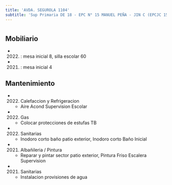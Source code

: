 ```yaml
---
title: 'AVDA. SEGUROLA 1104'
subtitle: 'Sup Primaria DE 18 - EPC N° 15 MANUEL PEÑA - JIN C (EPCJC 15/18°) [S]'
---
```


#


## Mobiliario

*  (2022) : mesa inicial 8, silla escolar 60 

*  (2021) : mesa inicial 4 





## Mantenimiento

*  (2022) Calefaccion y Refrigeracion 
    + Aire Acond Supervision Escolar

*  (2022) Gas 
    + Colocar protecciones de estufas TB

*  (2022) Sanitarias 
    + Inodoro corto baño patio exterior, Inodoro corto Baño Inicial

*  (2021) Albañileria / Pintura 
    + Reparar y pintar sector patio exterior, Pintura Friso Escalera Supervision

*  (2021) Sanitarias 
    + Instalacion provisiones de agua



